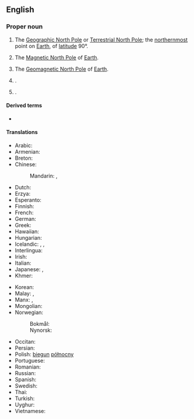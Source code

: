 {{also|north pole|north-pole}}
==English==

===Proper noun===
{{wikipedia}}
{{en-proper noun|head=[[north|North]] [[pole|Pole]]}}

# {{lb|en|geography}} The [[Geographic North Pole]] or [[Terrestrial North Pole]]; the [[northernmost]] point on [[Earth]], of [[latitude]] 90°.
# {{lb|en|geography}} The [[Magnetic North Pole]] of [[Earth]].
# {{lb|en|geography}} The [[Geomagnetic North Pole]] of [[Earth]].
# {{place|en|city|s/Alaska}}.
# {{place|en|hamlet|s/New York}}.

====Derived terms====
* {{l|en|North Pole of inaccessibility}}

====Translations====
{{trans-top|northernmost point on Earth}}
* Arabic: {{t|ar|اَلْقُطْب اَلشَّمَالِيّ|m}}
* Armenian: {{t|hy|Հյուսիսային բևեռ}}
* Breton: {{t|br|pennahel an Norzh|m}}
* Chinese:
*: Mandarin: {{t+|cmn|北極|sc=Hani}}, {{t+|cmn|北极|tr=Běijí|sc=Hani}}
* Dutch: {{t+|nl|Noordpool|m}}
* Erzya: {{t|myv|пелеве почо}}
* Esperanto: {{t|eo|Norda poluso}}
* Finnish: {{t+|fi|pohjoisnapa}}
* French: {{t|fr|Pôle Nord|m}}
* German: {{t+|de|Nordpol|m}}
* Greek: {{t+|el|Βόρειος Πόλος|m}}
* Hawaiian: {{t|haw|Wēlau ʻĀkau}}
* Hungarian: {{t+|hu|Északi-sark}}
* Icelandic: {{t+|is|norðurheimskaut|n}}, {{t|is|norðurskaut|n}}, {{t+|is|norðurpóll|m}}
* Interlingua: {{t|ia|polo nord}}
* Irish: {{t|ga|Pol Thuaidh|m}}
* Italian: {{t|it|Polo nord}}
* Japanese: {{t+|ja|北極|tr=ほっきょく, hokkyoku|sc=Jpan}}, {{t+|ja|北極点|tr=ほっきょくてん, hokkyokuten}}
* Khmer: {{t-needed|km}}
{{trans-mid}}
* Korean: {{t-needed|ko}}
* Malay: {{t|ms|Kutub Syamali}}, {{t|ms|Kutub Utara}}
* Manx: {{t|gv|Ard y Twoaie|m}}, {{t|gv|ard ny twoaie|m}}
* Mongolian: {{t-needed|mn}}
* Norwegian:
*: Bokmål: {{t|nb|Nordpolen|m}}
*: Nynorsk: {{t|nn|Nordpolen|m}}
* Occitan: {{t|oc|pòl Nòrd}}
* Persian: {{t-needed|fa}}
* Polish: [[biegun]] [[północny]] {{g|m}}
* Portuguese: {{t|pt|Polo Norte|m}}
* Romanian: {{t|ro|Polul Nord|m}}
* Russian: {{t+|ru|Се́верный по́люс|m}}
* Spanish: {{t|es|Polo Norte|m}}
* Swedish: {{t+|sv|nordpolen|c}}
* Thai: {{t-needed|th}}
* Turkish: {{t-needed|tr}}
* Uyghur: {{t|ug|شىمالىي قۇتۇپ}}
* Vietnamese: {{t|vi|Bắc Cực }}
{{trans-bottom}}